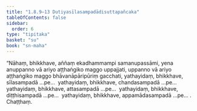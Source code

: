 ```yaml
---
title: "1.8.9–13 Dutiyasīlasampadādisuttapañcaka"
tableOfContents: false
sidebar:
  order: 6
type: "tipitaka"
basket: "su"
book: "sn-maha"
---
```



<DynamicBreadcrumb />

<Division number="85–89" book="sn-maha" bookNo="14">

<Paragraph number="193" book="sn-maha">
“Nāhaṃ, bhikkhave, aññaṃ ekadhammampi samanupassāmi, yena anuppanno vā ariyo aṭṭhaṅgiko maggo uppajjati, uppanno vā ariyo aṭṭhaṅgiko maggo bhāvanāpāripūriṃ gacchati, yathayidaṃ, bhikkhave, sīlasampadā …pe…  yathayidaṃ, bhikkhave, chandasampadā …pe…  yathayidaṃ, bhikkhave, attasampadā …pe…  yathayidaṃ, bhikkhave, diṭṭhisampadā …pe…  yathayidaṃ, bhikkhave, appamādasampadā …pe… .

</Paragraph>
</Division>

<Paragraph number="194" type="center" book="sn-maha">
Chaṭṭhaṃ.
</Paragraph>